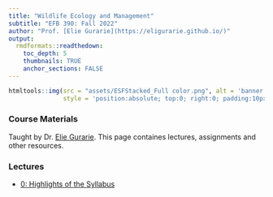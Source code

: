 ```yaml
---
title: "Wildlife Ecology and Management"
subtitle: "EFB 390: Fall 2022"
author: "Prof. [Elie Gurarie](https://eligurarie.github.io/)"
output: 
  rmdformats::readthedown:
    toc_depth: 5
    thumbnails: TRUE
    anchor_sections: FALSE
---
```



```r
htmltools::img(src = "assets/ESFStacked_Full color.png", alt = 'banner', 
               style = 'position:absolute; top:0; right:0; padding:10px; width:150px')
```


### Course Materials

Taught by Dr. [Elie Gurarie](https://www.esf.edu/faculty/gurarie/).  This page containes lectures, assignments and other resources. 

### Lectures

- [0: Highlights of the Syllabus](lectures/HighlightsOfTheSyllabus.html)





<!--
instructions:
git push origin gh-pages

Or, to merge with (non-existent) main:
1. git checkout gh-pages
2. git merge main
3. git checkout main
--> 
